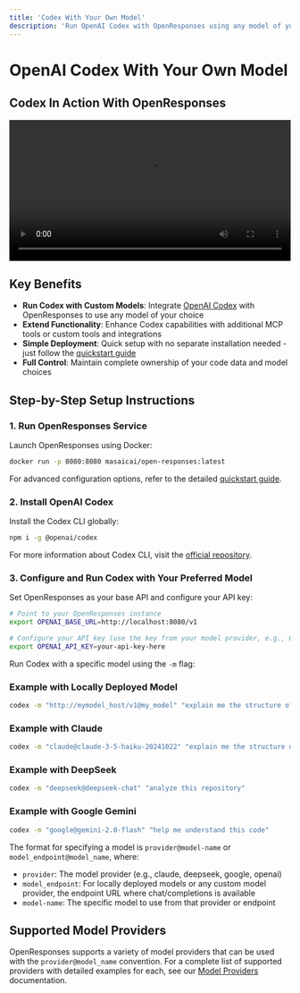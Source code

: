 ```yaml
---
title: 'Codex With Your Own Model'
description: 'Run OpenAI Codex with OpenResponses using any model of your choice'
---
```


# OpenAI Codex With Your Own Model

## Codex In Action With OpenResponses

<video width="100%" controls>
  <source src="/assets/Codex-Demo-fast.mp4" type="video/mp4" />
  Your browser does not support the video tag.
</video>

## Key Benefits

- **Run Codex with Custom Models**: Integrate [OpenAI Codex](https://github.com/openai/codex) with OpenResponses to use any model of your choice
- **Extend Functionality**: Enhance Codex capabilities with additional MCP tools or custom tools and integrations
- **Simple Deployment**: Quick setup with no separate installation needed - just follow the [quickstart guide](/quickstart)
- **Full Control**: Maintain complete ownership of your code data and model choices

## Step-by-Step Setup Instructions

### 1. Run OpenResponses Service

Launch OpenResponses using Docker:

```bash
docker run -p 8080:8080 masaicai/open-responses:latest
```

For advanced configuration options, refer to the detailed [quickstart guide](/quickstart).

### 2. Install OpenAI Codex

Install the Codex CLI globally:

```bash
npm i -g @openai/codex
```

For more information about Codex CLI, visit the [official repository](https://github.com/openai/codex).

### 3. Configure and Run Codex with Your Preferred Model

Set OpenResponses as your base API and configure your API key:

```bash
# Point to your OpenResponses instance
export OPENAI_BASE_URL=http://localhost:8080/v1

# Configure your API key (use the key from your model provider, e.g., OpenAI, Claude, etc.)
export OPENAI_API_KEY=your-api-key-here
```

Run Codex with a specific model using the `-m` flag:

### Example with Locally Deployed Model
```bash
codex -m "http://mymodel_host/v1@my_model" "explain me the structure of the codebase"
```

### Example with Claude
```bash
codex -m "claude@claude-3-5-haiku-20241022" "explain me the structure of the codebase"
```

### Example with DeepSeek
```bash
codex -m "deepseek@deepseek-chat" "analyze this repository"
```

### Example with Google Gemini
```bash
codex -m "google@gemini-2.0-flash" "help me understand this code"
```

The format for specifying a model is `provider@model-name` or `model_endpoint@model_name`, where:
- `provider`: The model provider (e.g., claude, deepseek, google, openai)
- `model_endpoint`: For locally deployed models or any custom model provider, the endpoint URL where chat/completions is available
- `model-name`: The specific model to use from that provider or endpoint

## Supported Model Providers

OpenResponses supports a variety of model providers that can be used with the `provider@model_name` convention. For a complete list of supported providers with detailed examples for each, see our [Model Providers](/model-providers) documentation. 